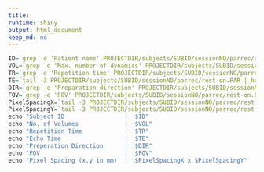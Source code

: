 ```yaml
---
title:
runtime: shiny
output: html_document
keep_md: no
---
```

  
```r
ID=`grep -e 'Patient name' PROJECTDIR/subjects/SUBID/sessionNO/parrec/rest-on.PAR | awk '{print $5}'`
VOL=`grep -e 'Max. number of dynamics' PROJECTDIR/subjects/SUBID/sessionNO/parrec/rest-on.PAR |  awk '{print $7}'`
TR=`grep -e 'Repetition time' PROJECTDIR/subjects/SUBID/sessionNO/parrec/rest-on.PAR | awk '{print $6}'`
TE=`tail -3 PROJECTDIR/subjects/SUBID/sessionNO/parrec/rest-on.PAR | head -1 | awk {'print $31'}`
DIR=`grep -e 'Preparation direction' PROJECTDIR/subjects/SUBID/sessionNO/parrec/rest-on.PAR | awk {'print $5'}`
FOV=`grep -e 'FOV' PROJECTDIR/subjects/SUBID/sessionNO/parrec/rest-on.PAR | awk {'print $6'}`
PixelSpacingX=`tail -3 PROJECTDIR/subjects/SUBID/sessionNO/parrec/rest-on.PAR | head -1 | awk {'print $29'}`
PixelSpacingY=`tail -3 PROJECTDIR/subjects/SUBID/sessionNO/parrec/rest-on.PAR | head -1 | awk {'print $30'}`
echo "Subject ID                 :  $ID"
echo "No. of Volumes             :  $VOL"
echo "Repetition Time            :  $TR"
echo "Echo Time                  :  $TE"
echo "Preperation Direction      :  $DIR"
echo "FOV                        :  $FOV"
echo "Pixel Spacing (x,y in mm)  :  $PixelSpacingX x $PixelSpacingY"
```
